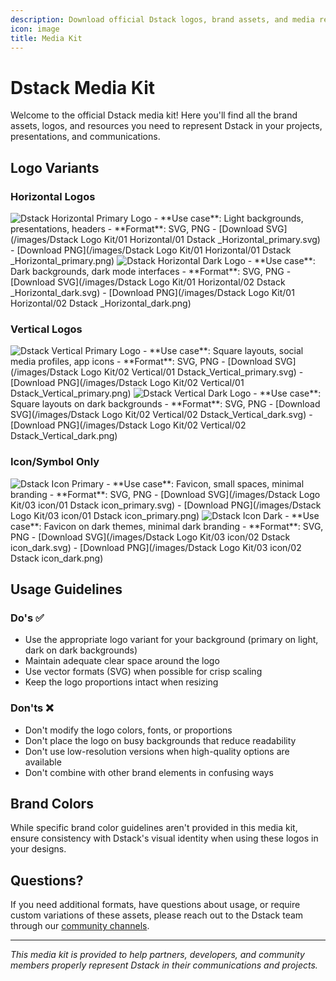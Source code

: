 ```yaml
---
description: Download official Dstack logos, brand assets, and media resources
icon: image
title: Media Kit
---
```


# Dstack Media Kit

Welcome to the official Dstack media kit! Here you'll find all the brand assets, logos, and resources you need to represent Dstack in your projects, presentations, and communications.

## Logo Variants

### Horizontal Logos

<CardGroup cols={2}>
  <Card title="Primary Horizontal" icon="sun">
    <Frame>
      <img src="/images/Dstack Logo Kit/01 Horizontal/01 Dstack _Horizontal_primary.svg" alt="Dstack Horizontal Primary Logo" />
    </Frame>
    - **Use case**: Light backgrounds, presentations, headers
    - **Format**: SVG, PNG
    - [Download SVG](/images/Dstack Logo Kit/01 Horizontal/01 Dstack _Horizontal_primary.svg)
    - [Download PNG](/images/Dstack Logo Kit/01 Horizontal/01 Dstack _Horizontal_primary.png)
  </Card>
  
  <Card title="Dark Horizontal" icon="moon">
    <Frame>
      <img src="/images/Dstack Logo Kit/01 Horizontal/02 Dstack _Horizontal_dark.svg" alt="Dstack Horizontal Dark Logo" />
    </Frame>
    - **Use case**: Dark backgrounds, dark mode interfaces
    - **Format**: SVG, PNG
    - [Download SVG](/images/Dstack Logo Kit/01 Horizontal/02 Dstack _Horizontal_dark.svg)
    - [Download PNG](/images/Dstack Logo Kit/01 Horizontal/02 Dstack _Horizontal_dark.png)
  </Card>
</CardGroup>

### Vertical Logos

<CardGroup cols={2}>
  <Card title="Primary Vertical" icon="sun">
    <Frame>
      <img src="/images/Dstack Logo Kit/02 Vertical/01 Dstack_Vertical_primary.svg" alt="Dstack Vertical Primary Logo" />
    </Frame>
    - **Use case**: Square layouts, social media profiles, app icons
    - **Format**: SVG, PNG
    - [Download SVG](/images/Dstack Logo Kit/02 Vertical/01 Dstack_Vertical_primary.svg)
    - [Download PNG](/images/Dstack Logo Kit/02 Vertical/01 Dstack_Vertical_primary.png)
  </Card>
  
  <Card title="Dark Vertical" icon="moon">
    <Frame>
      <img src="/images/Dstack Logo Kit/02 Vertical/02 Dstack_Vertical_dark.svg" alt="Dstack Vertical Dark Logo" />
    </Frame>
    - **Use case**: Square layouts on dark backgrounds
    - **Format**: SVG, PNG
    - [Download SVG](/images/Dstack Logo Kit/02 Vertical/02 Dstack_Vertical_dark.svg)
    - [Download PNG](/images/Dstack Logo Kit/02 Vertical/02 Dstack_Vertical_dark.png)
  </Card>
</CardGroup>

### Icon/Symbol Only

<CardGroup cols={2}>
  <Card title="Primary Icon" icon="sun">
    <Frame>
      <img src="/images/Dstack Logo Kit/03 icon/01 Dstack icon_primary.svg" alt="Dstack Icon Primary" />
    </Frame>
    - **Use case**: Favicon, small spaces, minimal branding
    - **Format**: SVG, PNG
    - [Download SVG](/images/Dstack Logo Kit/03 icon/01 Dstack icon_primary.svg)
    - [Download PNG](/images/Dstack Logo Kit/03 icon/01 Dstack icon_primary.png)
  </Card>
  
  <Card title="Dark Icon" icon="moon">
    <Frame>
      <img src="/images/Dstack Logo Kit/03 icon/02 Dstack icon_dark.svg" alt="Dstack Icon Dark" />
    </Frame>
    - **Use case**: Favicon on dark themes, minimal dark branding
    - **Format**: SVG, PNG
    - [Download SVG](/images/Dstack Logo Kit/03 icon/02 Dstack icon_dark.svg)
    - [Download PNG](/images/Dstack Logo Kit/03 icon/02 Dstack icon_dark.png)
  </Card>
</CardGroup>

## Usage Guidelines

### Do's ✅

- Use the appropriate logo variant for your background (primary on light, dark on dark backgrounds)
- Maintain adequate clear space around the logo
- Use vector formats (SVG) when possible for crisp scaling
- Keep the logo proportions intact when resizing

### Don'ts ❌

- Don't modify the logo colors, fonts, or proportions
- Don't place the logo on busy backgrounds that reduce readability
- Don't use low-resolution versions when high-quality options are available
- Don't combine with other brand elements in confusing ways

## Brand Colors

While specific brand color guidelines aren't provided in this media kit, ensure consistency with Dstack's visual identity when using these logos in your designs.

## Questions?

If you need additional formats, have questions about usage, or require custom variations of these assets, please reach out to the Dstack team through our [community channels](/dstack/acknowledgement#contributors).

---

*This media kit is provided to help partners, developers, and community members properly represent Dstack in their communications and projects.*
